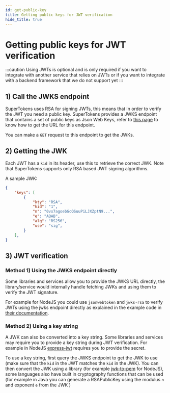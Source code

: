 ```yaml
---
id: get-public-key
title: Getting public keys for JWT verification
hide_title: true
---
```


<!-- COPY DOCS -->
<!-- ./session/common-customizations/sessions/with-jwt/get-public-key.mdx -->

# Getting public keys for JWT verification

:::caution
Using JWTs is optional and is only required if you want to integrate with another service that relies on JWTs or if you want to integrate with a backend framework that we do not support yet
:::

## 1) Call the JWKS endpoint

SuperTokens uses RSA for signing JWTs, this means that in order to verify the JWT you need a public key. SuperTokens provides a JWKS endpoint that contains a set of public keys as Json Web Keys, refer to [this page](./get-jwks-and-issuer) to know how to get the URL for this endpoint.

You can make a `GET` request to this endpoint to get the JWKs.

## 2) Getting the JWK

Each JWT has a `kid` in its header, use this to retrieve the correct JWK. Note that SuperTokens supports only RSA based JWT signing algorithms.

A sample JWK:

```json
{
    "keys": [
        {
            "kty": "RSA",
            "kid": "1",
            "n": "0vx7agoebGcQSuuPiLJXZptN9...",
            "e": "AQAB",
            "alg": "RS256",
            "use": "sig",
        }
    ],
}
```

## 3) JWT verification

### Method 1) Using the JWKS endpoint directly

Some libraries and services allow you to provide the JWKS URL directly, the library/service would internally handle fetching JWKs and using them to verify the JWT signature.

For example for NodeJS you could use `jsonwebtoken` and `jwks-rsa` to verify JWTs using the jwks endpoint directly as explained in the example code in [their documentation](https://github.com/auth0/node-jsonwebtoken).

### Method 2) Using a key string

A JWK can also be converted into a key string. Some libraries and services may require you to provide a key string during JWT verification. For example in NodeJS [express-jwt](https://github.com/auth0/express-jwt) requires you to provide the secret.

To use a key string, first query the JWKS endpoint to get the JWK to use (make sure that the `kid` in the JWT matches the `kid` in the JWK). You can then convert the JWK using a library (for example [jwk-to-pem](https://github.com/Brightspace/node-jwk-to-pem) for NodeJS), some languages also have built in cryptography functions that can be used (for example in Java you can generate a RSAPublicKey using the modulus `n` and exponent `e` from the JWK )
